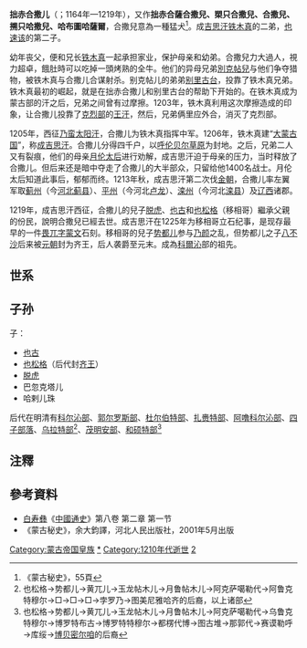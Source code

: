 '''拙赤合撒儿'''（{{mong|m=ᠵᠥᠴᠢ ᠬᠠᠰᠠᠷ|k=Зүчи Хасар|Ppp=Jöči Qasar}}；1164年—1219年），又作'''拙赤合薩合撒兒、槊只合撒兒、合撒兒、搠只哈撒兒、哈布圖哈薩爾'''，合撒兒意為一種猛犬<ref>《蒙古秘史》，55頁</ref>。成[[成吉思汗|吉思汗铁木真]]的二弟，[[也速该|也速该]]的第二子。

幼年丧父，便和兄长[[铁木真|铁木真]]一起承担家业，保护母亲和幼弟。合撒兒力大過人，視力超卓，餓肚時可以吃掉一頭烤熟的全牛。他们的异母兄弟[[別克帖兒|別克帖兒]]与他们争夺猎物，被铁木真与合撒儿合谋射杀。别克帖儿的弟弟[[别里古台|别里古台]]，投靠了铁木真兄弟。铁木真最初的崛起，就是在拙赤合撒儿和别里古台的帮助下开始的。在铁木真成为蒙古部的汗之后，兄弟之间曾有过摩擦。1203年，铁木真利用这次摩擦造成的印象，让合撒儿投靠了[[克烈部|克烈部]]的[[王汗|王汗]]，然后，兄弟俩里应外合，消灭了克烈部。

1205年，西征[[乃蛮|乃蛮]][[太阳汗|太阳汗]]，合撒儿为铁木真指挥中军。1206年，铁木真建“[[大蒙古国|大蒙古国]]”，称[[成吉思汗|成吉思汗]]。合撒儿分得四千户，以[[呼伦贝尔|呼伦贝尔]][[草原|草原]]为封地。之后，兄弟二人又有裂痕，他们的母亲[[月伦太后|月伦太后]]进行劝解，成吉思汗迫于母亲的压力，当时释放了合撒儿。但后来还是暗中夺走了合撒儿的大半部众，只留给他1400名战士。月伦太后知道此事后，郁郁而终。1213年秋，成吉思汗第二次伐[[金朝|金朝]]，合撒儿率左翼军取[[蓟州|蓟州]]（今[[河北|河北]][[蓟县|蓟县]]）、[[平州|平州]]（今河北[[卢龙|卢龙]]）、[[滦州|滦州]]（今河北[[滦县|滦县]]）及[[辽西|辽西]]诸郡。

1219年，成吉思汗西征，合撒儿的兒子[[脱虎|脱虎]]、[[也古|也古]]和[[也松格|也松格]]（移相哥）繼承父親的份民，說明合撒兒已經去世。成吉思汗在1225年为移相哥立石纪事，是现存最早的一件[[回鹘文字母|畏兀字]][[蒙文|蒙文]]石刻。移相哥的兒子[[势都儿|势都儿]]参与[[乃颜|乃颜]]之乱，但势都儿之子[[八不沙|八不沙]]后来被[[元朝|元朝]]封为齐王，后人袭爵至元末。成為[[科爾沁|科爾沁]]部的祖先。

== 世系 ==
{{Familytree/start}}
{{Familytree| | | | | YES |~|~|y|~|~| HOE |YES=[[也速该|也速该]]|HOE=[[月伦太后|月伦太后]]}}
{{Familytree| |,|-|-|-|(| | | |)|-|-|-|v|-|-|-|v|-|-|-|.}}
{{Familytree| BEL | | BEK | | JOC | | KHA | | TEM | | GEN |y| BOR |BEL=[[别勒古台|别勒古台]]|BEK=[[别克帖儿|别克帖儿]]|JOC='''拙赤合撒儿'''|KHA=[[合赤温|合赤温]]|TEM=[[铁木哥斡赤斤|铁木哥斡赤斤]]|GEN=铁木真([[成吉思汗|成吉思汗]])|BOR=[[孛儿帖|孛儿帖]]|}}
{{Familytree| | | | | | | | |,|-|-|-|-|v|-|-|-|-|-|v|-|-|-|(|}}
{{Familytree| | | | | | | | JOC | | | CHA | | | | OGE | | | TOL |CHA=[[察合台|察合台]]|OGE=[[窝阔台|窝阔台]]|JOC=[[朮赤|朮赤]]|TOL=[[拖雷|拖雷]]|}}
{{Familytree/end}}
==子孙==
;子：
* [[也古|也古]]
* [[也松格|也松格]]（后代封[[齐王|齐王]]）
* [[脱虎|脱虎]]
* 巴忽克塔儿
* 哈剌儿珠
后代在明清有[[科尔沁部|科尔沁部]]、[[郭尔罗斯部|郭尔罗斯部]]、[[杜爾伯特部_(博爾濟吉特氏)|杜尔伯特部]]、[[扎赉特部|扎赉特部]]、[[阿噜科尔沁部|阿噜科尔沁部]]、[[四子部落|四子部落]]、[[乌拉特部|乌拉特部]]<ref>也松格→势都儿→黄兀儿→玉龙帖木儿→月鲁帖木儿→阿克萨噶勒代→阿鲁克特穆尔→□→□→□→孛罗乃→图美尼雅哈齐的后裔，以上诸部</ref>、[[茂明安部|茂明安部]]、[[和硕特部|和硕特部]]<ref>也松格→势都儿→黄兀儿→玉龙帖木儿→月鲁帖木儿→阿克萨噶勒代→乌鲁克特穆尔→博罗特布古→博罗特特穆尔→都楞代博→图古堆→那郭代→赛谟勒呼→库绥→[[博贝密尔咱|博贝密尔咱]]的后裔</ref>

==注釋==
{{reflist}}
==參考資料==
*[[白寿彝|白寿彝]]《[[中國通史|中國通史]]》第八卷 第二章 第一节
* 《蒙古秘史》，余大鈞譯，河北人民出版社，2001年5月出版

[[Category:蒙古帝国皇族|Category:蒙古帝国皇族]]
[[Category:孛儿只斤氏|*]]
[[Category:1210年代逝世|Category:1210年代逝世]]
[[Category:元烈祖皇子|2]]